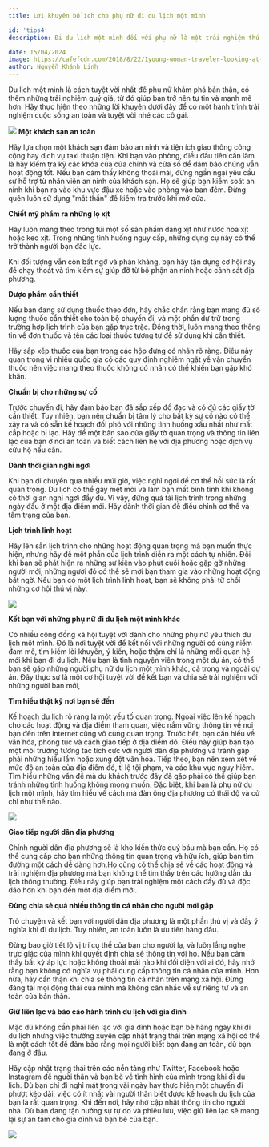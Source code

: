 ```yaml
---
title: Lời khuyên bổ ích cho phụ nữ đi du lịch một mình

id: 'tips4'
description: Đi du lịch một mình đối với phụ nữ là một trải nghiệm thú vị nhưng cũng đầy mạo hiểm. Tuy nhiên, nếu bạn trang bị những kỹ năng dưới đây thì cuộc hành trình sẽ vô cùng suôn sẻ.

date: 15/04/2024
image: https://cafefcdn.com/2018/8/22/1young-woman-traveler-looking-at-the-sea-travel-concept-gm641877550-116354557-poike-15349257824561528744867.jpg
author: Nguyễn Khánh Linh
---
```


Du lịch một mình là cách tuyệt vời nhất để phụ nữ khám phá bản thân, có thêm những trải nghiệm quý giá, từ đó giúp bạn trở nên tự tin và mạnh mẽ hơn. Hãy thực hiện theo những lời khuyên dưới đây để có một hành trình trải nghiệm cuộc sống an toàn và tuyệt vời nhé các cô gái.

![](https://cafefcdn.com/2018/8/22/1young-woman-traveler-looking-at-the-sea-travel-concept-gm641877550-116354557-poike-15349257824561528744867.jpg)
**Một khách sạn an toàn**

Hãy lựa chọn một khách sạn đảm bảo an ninh và tiện ích giao thông công cộng hay dịch vụ taxi thuận tiện. Khi bạn vào phòng, điều đầu tiên cần làm là hãy kiểm tra kỹ các khóa của cửa chính và cửa sổ để đảm bảo chúng vẫn hoạt động tốt.
Nếu bạn cảm thấy không thoải mái, đừng ngần ngại yêu cầu sự hỗ trợ từ nhân viên an ninh của khách sạn. Họ sẽ giúp bạn kiểm soát an ninh khi bạn ra vào khu vực đậu xe hoặc vào phòng vào ban đêm. Đừng quên luôn sử dụng "mắt thần" để kiểm tra trước khi mở cửa.

**Chiết mỹ phẩm ra những lọ xịt**

Hãy luôn mang theo trong túi một số sản phẩm dạng xịt như nước hoa xịt hoặc keo xịt. Trong những tình huống nguy cấp, những dụng cụ này có thể trở thành người bạn đắc lực.

Khi đối tượng vẫn còn bất ngờ và phản kháng, bạn hãy tận dụng cơ hội này để chạy thoát và tìm kiếm sự giúp đỡ từ bộ phận an ninh hoặc cảnh sát địa phương.

**Dược phẩm cần thiết**

Nếu bạn đang sử dụng thuốc theo đơn, hãy chắc chắn rằng bạn mang đủ số lượng thuốc cần thiết cho toàn bộ chuyến đi, và một phần dự trữ trong trường hợp lịch trình của bạn gặp trục trặc. Đồng thời, luôn mang theo thông tin về đơn thuốc và tên các loại thuốc tương tự để sử dụng khi cần thiết.

Hãy sắp xếp thuốc của bạn trong các hộp đựng có nhãn rõ ràng. Điều này quan trọng vì nhiều quốc gia có các quy định nghiêm ngặt về vận chuyển thuốc nên việc mang theo thuốc không có nhãn có thể khiến bạn gặp khó khăn.

**Chuẩn bị cho những sự cố**

Trước chuyến đi, hãy đảm bảo bạn đã sắp xếp đồ đạc và có đủ các giấy tờ cần thiết. Tuy nhiên, bạn nên chuẩn bị tâm lý cho bất kỳ sự cố nào có thể xảy ra và có sẵn kế hoạch đối phó với những tình huống xấu nhất như mất cắp hoặc bị lạc.
Hãy để một bản sao của giấy tờ quan trọng và thông tin liên lạc của bạn ở nơi an toàn và biết cách liên hệ với địa phương hoặc dịch vụ cứu hộ nếu cần.

**Dành thời gian nghỉ ngơi**

Khi bạn di chuyển qua nhiều múi giờ, việc nghỉ ngơi để cơ thể hồi sức là rất quan trọng.
Du lịch có thể gây mệt mỏi và làm bạn mất bình tĩnh khi không có thời gian nghỉ ngơi đầy đủ. Vì vậy, đừng quá tải lịch trình trong những ngày đầu ở một địa điểm mới. Hãy dành thời gian để điều chỉnh cơ thể và tâm trạng của bạn.

**Lịch trình linh hoạt**

Hãy lên sẵn lịch trình cho những hoạt động quan trọng mà bạn muốn thực hiện, nhưng hãy để một phần của lịch trình diễn ra một cách tự nhiên.
Đôi khi bạn sẽ phát hiện ra những sự kiện vào phút cuối hoặc gặp gỡ những người mới, những người đó có thể sẽ mời bạn tham gia vào những hoạt động bất ngờ. Nếu bạn có một lịch trình linh hoạt, bạn sẽ không phải từ chối những cơ hội thú vị này.

![](https://kenh14cdn.com/zoom/700_438/203336854389633024/2023/9/3/photo1693725762407-1693725762560628864424.jpeg)

**Kết bạn với những phụ nữ đi du lịch một mình khác**

Có nhiều cộng đồng xã hội tuyệt vời dành cho những phụ nữ yêu thích du lịch một mình. Đó là nơi tuyệt vời để kết nối với những người có cùng niềm đam mê, tìm kiếm lời khuyên, ý kiến, hoặc thậm chí là những mối quan hệ mới khi bạn đi du lịch.
Nếu bạn là tình nguyện viên trong một dự án, có thể bạn sẽ gặp những người phụ nữ du lịch một mình khác, cả trong và ngoài dự án. Đây thực sự là một cơ hội tuyệt vời để kết bạn và chia sẻ trải nghiệm với những người bạn mới,

**Tìm hiểu thật kỹ nơi bạn sẽ đến**

Kế hoạch du lịch rõ ràng là một yếu tố quan trọng. Ngoài việc lên kế hoạch cho các hoạt động và địa điểm tham quan, việc nắm vững thông tin về nơi bạn đến trên internet cũng vô cùng quan trọng. Trước hết, bạn cần hiểu về văn hóa, phong tục và cách giao tiếp ở địa điểm đó. Điều này giúp bạn tạo một môi trường tương tác tích cực với người dân địa phương và tránh gặp phải những hiểu lầm hoặc xung đột văn hóa. Tiếp theo, bạn nên xem xét về mức độ an toàn của địa điểm đó, tỉ lệ tội phạm, và các khu vực nguy hiểm. Tìm hiểu những vấn đề mà du khách trước đây đã gặp phải có thể giúp bạn tránh những tình huống không mong muốn. Đặc biệt, khi bạn là phụ nữ du lịch một mình, hãy tìm hiểu về cách mà đàn ông địa phương có thái độ và cử chỉ như thế nào.

![](https://geos-nature.org/wp-content/uploads/2023/07/photographer-407068_1280.jpg)

**Giao tiếp người dân địa phương**

Chính người dân địa phương sẽ là kho kiến thức quý báu mà bạn cần. Họ có thể cung cấp cho bạn những thông tin quan trọng và hữu ích, giúp bạn tìm đường một cách dễ dàng hơn.Họ cũng có thể chia sẻ về các hoạt động và trải nghiệm địa phương mà bạn không thể tìm thấy trên các hướng dẫn du lịch thông thường. Điều này giúp bạn trải nghiệm một cách đầy đủ và độc đáo hơn khi bạn đến một địa điểm mới.

**Đừng chia sẻ quá nhiều thông tin cá nhân cho người mới gặp**

Trò chuyện và kết bạn với người dân địa phương là một phần thú vị và đầy ý nghĩa khi đi du lịch. Tuy nhiên, an toàn luôn là ưu tiên hàng đầu.

Đừng bao giờ tiết lộ vị trí cụ thể của bạn cho người lạ, và luôn lắng nghe trực giác của mình khi quyết định chia sẻ thông tin với họ. Nếu bạn cảm thấy bất kỳ áp lực hoặc không thoải mái nào khi đối diện với ai đó, hãy nhớ rằng bạn không có nghĩa vụ phải cung cấp thông tin cá nhân của mình. Hơn nữa, hãy cẩn thận khi chia sẻ thông tin cá nhân trên mạng xã hội. Đừng đăng tải mọi động thái của mình mà không cân nhắc về sự riêng tư và an toàn của bản thân.

**Giữ liên lạc và báo cáo hành trình du lịch với gia đình**

Mặc dù không cần phải liên lạc với gia đình hoặc bạn bè hàng ngày khi đi du lịch nhưng việc thường xuyên cập nhật trạng thái trên mạng xã hội có thể là một cách tốt để đảm bảo rằng mọi người biết bạn đang an toàn, dù bạn đang ở đâu.

Hãy cập nhật trạng thái trên các nền tảng như Twitter, Facebook hoặc Instagram để người thân và bạn bè về tình hình của mình trong khi đi du lịch. Dù bạn chỉ đi nghỉ mát trong vài ngày hay thực hiện một chuyến đi phượt kéo dài, việc có ít nhất vài người thân biết được kế hoạch du lịch của bạn là rất quan trọng.
Khi đến nơi, hãy nhớ cập nhật thông tin cho người nhà. Dù bạn đang tận hưởng sự tự do và phiêu lưu, việc giữ liên lạc sẽ mang lại sự an tâm cho gia đình và bạn bè của bạn.

![](https://photo-cms-baophapluat.epicdn.me/w840/Uploaded/2024/athlraqhpghat/2021_07_11/du-lich-2-9789.jpg)
